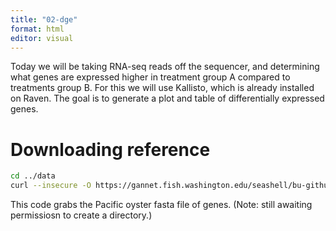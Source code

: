 ```yaml
---
title: "02-dge"
format: html
editor: visual
---
```


Today we will be taking RNA-seq reads off the sequencer, and determining what genes are expressed higher in treatment group A compared to treatments group B. For this we will use Kallisto, which is already installed on Raven. The goal is to generate a plot and table of differentially expressed genes.

# Downloading reference

```bash
cd ../data
curl --insecure -O https://gannet.fish.washington.edu/seashell/bu-github/nb-2023/Cgigas/data/rna.fna
```
This code grabs the Pacific oyster fasta file of genes. (Note: still awaiting permissiosn to create a directory.)